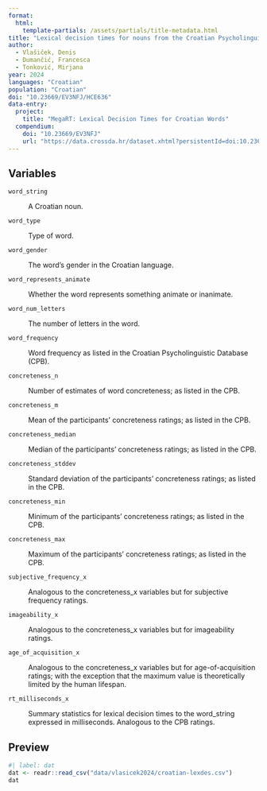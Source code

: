 ```yaml
---
format: 
  html:
    template-partials: /assets/partials/title-metadata.html
title: "Lexical decision times for nouns from the Croatian Psycholinguistic Database"
author: 
  - Vlašiček, Denis
  - Dumančić, Francesca
  - Tonković, Mirjana
year: 2024
languages: "Croatian"
population: "Croatian"
doi: "10.23669/EV3NFJ/HCE636"
data-entry:
  project:
    title: "MegaRT: Lexical Decision Times for Croatian Words"
  compendium:
    doi: "10.23669/EV3NFJ"
    url: "https://data.crossda.hr/dataset.xhtml?persistentId=doi:10.23669/EV3NFJ&version=2.0"
---
```


## Variables

`word_string`

:   A Croatian noun.

`word_type`

:   Type of word.

`word_gender`

:   The word’s gender in the Croatian language.

`word_represents_animate`

:   Whether the word represents something animate or inanimate.

`word_num_letters`

:   The number of letters in the word.

`word_frequency`

:   Word frequency as listed in the Croatian Psycholinguistic Database (CPB).

`concreteness_n`

:   Number of estimates of word concreteness; as listed in the CPB.

`concreteness_m`

:   Mean of the participants’ concreteness ratings; as listed in the CPB.

`concreteness_median`

:   Median of the participants’ concreteness ratings; as listed in the CPB.

`concreteness_stddev`

:   Standard deviation of the participants’ concreteness ratings; as listed in the CPB.

`concreteness_min`

:   Minimum of the participants’ concreteness ratings; as listed in the CPB.

`concreteness_max`

:   Maximum of the participants’ concreteness ratings; as listed in the CPB.

`subjective_frequency_x`

:   Analogous to the concreteness_x variables but for subjective frequency ratings.

`imageability_x`

:   Analogous to the concreteness_x variables but for imageability ratings.

`age_of_acquisition_x`

:   Analogous to the concreteness_x variables but for age-of-acquisition ratings; with the exception that the maximum value is theoretically limited by the human lifespan.

`rt_milliseconds_x`

:   Summary statistics for lexical decision times to the word_string expressed in milliseconds. Analogous to the CPB ratings.

## Preview

```r
#| label: dat
dat <- readr::read_csv("data/vlasicek2024/croatian-lexdes.csv")
dat
```
